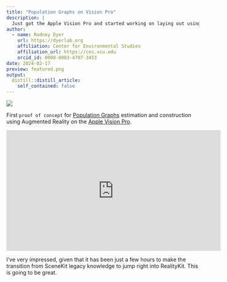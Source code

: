 ```yaml
---
title: "Population Graphs on Vision Pro"
description: |
  Just got the Apple Vision Pro and started working on laying out using RealityKit.  It is a bit different than SceneKit, but both better and more integrated with the features that I've come to love about modern Swift + SwiftUI development.  I'm very excited.
author:
  - name: Rodney Dyer
    url: https://dyerlab.org
    affiliation: Center for Environmental Studies
    affiliation_url: https://ces.vcu.edu
    orcid_id: 0000-0003-4707-3453
date: 2024-02-17
preview: featured.png
output:
  distill::distill_article:
    self_contained: false
---
```


![](featured.png)

First `proof of concept` for [Population Graphs](https://dyerlab.org/manuscripts/dyer-nason-2004/) estimation and construction using Augmented Reality on the [Apple Vision Pro](https://www.apple.com/apple-vision-pro/).  

<iframe width="560" height="315" src="https://www.youtube.com/embed/cOQS-CdKDVY?si=jRfwtzK4AgjxsSf5" title="YouTube video player" frameborder="0" allow="accelerometer; autoplay; clipboard-write; encrypted-media; gyroscope; picture-in-picture; web-share" allowfullscreen></iframe>


I've very impressed, given that it has been just a few hours to make the transition from SceneKit legacy knowledge to jump right into RealityKit.  This is going to be great.


